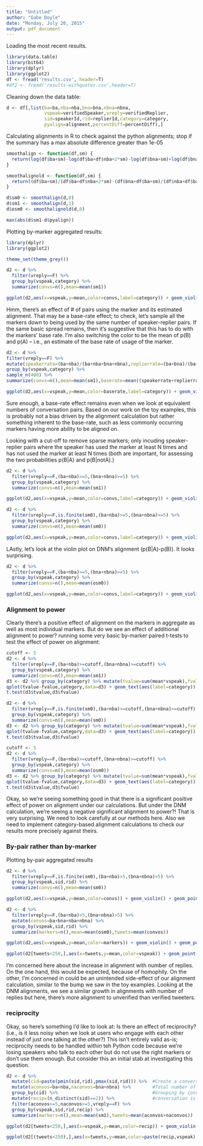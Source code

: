 ```yaml
---
title: "Untitled"
author: "Gabe Doyle"
date: "Monday, July 20, 2015"
output: pdf_document
---
```


Loading the most recent results.

```r
library(data.table)
library(bit64)
library(dplyr)
library(ggplot2)
df <- fread('results.csv', header=T)
#df2 <- fread('results-withquotes.csv',header=T)
```

Cleaning down the data table:

```r
d <- df[,list(ba=ba,nba=nba,bna=bna,nbna=nbna,
              vspeak=verifiedSpeaker,vreply=verifiedReplier,
              sid=speakerId,rid=replierId,category=category,
              pyalign=alignment,percentDiff=percentDiff),]

```

Calculating alignments in R to check against the python alignments; stop if the summary has a max absolute difference greater than 1e-05

```r
smoothalign <- function(df,sm) {
  return(log(df$ba+sm)-log(df$ba+df$nba+2*sm)-log(df$bna+sm)+log(df$bna+df$nbna+2*sm))
} 

smoothalignold <- function(df,sm) {
  return((df$ba+sm)/(df$ba+df$nba+2*sm)-(df$bna+df$ba+sm)/(df$nba+df$ba+df$bna+df$nbna+2*sm))
}

d$sm0 <- smoothalign(d,0)
d$sm1 <- smoothalign(d,1)
d$osm0 <- smoothalignold(d,0)

max(abs(d$sm1-d$pyalign))

```

Plotting by-marker aggregated results:

```r
library(dplyr)
library(ggplot2)

theme_set(theme_grey())

d2 <- d %>%
  filter(vreply==F) %>%
  group_by(vspeak,category) %>%
  summarize(convs=n(),mean=mean(sm1))

ggplot(d2,aes(x=vspeak,y=mean,color=convs,label=category)) + geom_violin() + geom_text(position=position_jitter(w=0.2)) + labs(title="Non-verified repliers' alignments\naggregated by marker(Smoothing=1)",x="Speaker verification",y="Mean alignment",color="Speaker-replier\npairs using\nthe marker")
```

Hmm, there's an effect of # of pairs using the marker and its estimated alignment. That may be a base-rate effect; to check, let's sample all the markers down to being used by the same number of speaker-replier pairs.  If the same basic spread remains, then it's suggestive that this has to do with the markers' base rate.  I'm also switching the color to be the mean of p(B) and p(A) -- i.e., an estimate of the base rate of usage of the marker.

```r
d2 <- d %>%
filter(vreply==F) %>%
mutate(speakerrate=(ba+nba)/(ba+nba+bna+nbna),replierrate=(ba+bna)/(ba+nba+bna+nbna)) %>%
group_by(vspeak,category) %>%
sample_n(400) %>%
summarize(convs=n(),mean=mean(sm1),baserate=mean((speakerrate+replierrate)/2))

ggplot(d2,aes(x=vspeak,y=mean,color=baserate,label=category)) + geom_violin() + geom_text(position=position_jitter(w=0.2)) + labs(title="Non-verified repliers' alignments\naggregated by marker(Smoothing=1)",x="Speaker verification",y="Mean alignment",color="Base rate of\nmarker usage")
```

Sure enough, a base-rate effect remains even when we look at equivalent numbers of conversation pairs.  Based on our work on the toy examples, this is probably not a bias driven by the alignment calculation but rather something inherent to the base-rate, such as less commonly occurring markers having more ability to be aligned on.

Looking with a cut-off to remove sparse markers; only incuding speaker-replier pairs where the speaker has used the marker at least N times and has not used the marker at least N times (both are important, for assessing the two probabilities p(B|A) and p(B|notA).)

```r
d2 <- d %>%
  filter(vreply==F,(ba+nba)>=5,(bna+nbna)>=5) %>%
  group_by(vspeak,category) %>%
  summarize(convs=n(),mean=mean(sm1))

ggplot(d2,aes(x=vspeak,y=mean,color=convs,label=category)) + geom_violin() + geom_text(position=position_jitter(w=0.2)) + labs(title="Non-verified repliers' alignments\naggregated by marker(Smoothing=1,Cutoff=5)",x="Speaker verified?",y="Mean alignment",color="Speaker-replier\npairs using\nthe marker")
```

```r
d2 <- d %>%
  filter(vreply==F,is.finite(sm0),(ba+nba)>=5,(bna+nbna)>=5) %>%
  group_by(vspeak,category) %>%
  summarize(convs=n(),mean=mean(sm0))

ggplot(d2,aes(x=vspeak,y=mean,color=convs,label=category)) + geom_violin() + geom_text(position=position_jitter(w=0.2)) + labs(title="Non-verified repliers' alignments\naggregated by marker(Smoothing=0,Cutoff=5)",x="Speaker verified?",y="Mean alignment",color="Speaker-replier\npairs using\nthe marker")
```

LAstly, let's look at the violin plot on DNM's alignment (p(B|A)-p(B)).  It looks surprising.

```r
d2 <- d %>%
  filter(vreply==F,(ba+nba)>=5,(bna+nbna)>=5) %>%
  group_by(vspeak,category) %>%
  summarize(convs=n(),mean=mean(osm0))

ggplot(d2,aes(x=vspeak,y=mean,color=convs,label=category)) + geom_violin() + geom_text(position=position_jitter(w=0.2)) + labs(title="Non-verified repliers' DNM alignments\naggregated by marker(Smoothing=0,Cutoff=5)",x="Speaker verified?",y="Mean alignment",color="Speaker-replier\npairs using\nthe marker")
```

### Alignment to power

Clearly there's a positive effect of alignment on the markers in aggregate as well as most individual markers.  But do we see an effect of additional alignment to power? running some very basic by-marker paired t-tests to test the effect of power on alignment:

```r
cutoff <- 5
d2 <- d %>%
  filter(vreply==F,(ba+nba)>=cutoff,(bna+nbna)>=cutoff) %>%
  group_by(vspeak,category) %>%
  summarize(convs=n(),mean=mean(sm1))
d3 <- d2 %>% group_by(category) %>% mutate(tvalue=sum(mean*vspeak),fvalue=sum(mean*(1-vspeak))) %>% filter(vspeak=TRUE)
qplot(tvalue-fvalue,category,data=d3) + geom_text(aes(label=category)) + labs(title="Difference in marker alignments by non-verified speakers\n(Smoothing=1,Cutoff=5)",x="Difference in alignment from verfied to non-verified\n(+ means aligns more to power)",y="word")
t.test(d3$tvalue,d3$fvalue)

```

```r
d2 <- d %>%
  filter(vreply==F,is.finite(sm0),(ba+nba)>=cutoff,(bna+nbna)>=cutoff) %>%
  group_by(vspeak,category) %>%
  summarize(convs=n(),mean=mean(sm0))
d3 <- d2 %>% group_by(category) %>% mutate(tvalue=sum(mean*vspeak),fvalue=sum(mean*(1-vspeak))) %>% filter(vspeak=TRUE)
qplot(tvalue-fvalue,category,data=d3) + geom_text(aes(label=category)) + labs(title="Difference in marker alignments by non-verified speakers\n(Smoothing=0,Cutoff=5)",x="Difference in alignment from verfied to non-verified\n(+ means aligns more to power)",y="word")
t.test(d3$tvalue,d3$fvalue)

```

```r
cutoff <- 5
d2 <- d %>%
  filter(vreply==F,(ba+nba)>=cutoff,(bna+nbna)>=cutoff) %>%
  group_by(vspeak,category) %>%
  summarize(convs=n(),mean=mean(osm0))
d3 <- d2 %>% group_by(category) %>% mutate(tvalue=sum(mean*vspeak),fvalue=sum(mean*(1-vspeak))) %>% filter(vspeak=TRUE)
qplot(tvalue-fvalue,category,data=d3) + geom_text(aes(label=category)) + labs(title="Difference in marker DNM alignments by non-verified speakers\n(Smoothing=0,Cutoff=5)",x="Difference in alignment from verfied to non-verified\n(+ means aligns more to power)",y="word")
t.test(d3$tvalue,d3$fvalue)

```

Okay, so we're seeing something good in that there is a significant positive effect of power on alignment under our calculations.  But under the DNM calculation, we're seeing a negative significant alignment to power?!  That is very surprising.  We need to look carefully at our methods here. Also we need to implement category-based alignment calculations to check our results more precisely against theirs.

### By-pair rather than by-marker

Plotting by-pair aggregated results

```r
d2 <- d %>%
  filter(vreply==F,is.finite(sm0),(ba+nba)>5,(bna+nbna)>5) %>%
  group_by(vspeak,sid,rid) %>%
  summarize(convs=n(),mean=mean(sm0))

ggplot(d2,aes(x=vspeak,y=mean,color=convs)) + geom_violin() + geom_point() + labs(title="Non-verified repliers' alignments\naggregated by users (Smoothing=0,Cutoff=5)",x="Speaker verified?",y="Mean alignment",color="#markers used\nby the pair")
```

```r
d2 <- d %>%
  filter(vreply==F,(ba+nba)>5,(bna+nbna)>5) %>%
  mutate(convos=ba+bna+nba+nbna) %>%
  group_by(vspeak,sid,rid) %>%
  summarize(markers=n(),mean=mean(osm0),tweets=mean(convos))

ggplot(d2,aes(x=vspeak,y=mean,color=markers)) + geom_violin() + geom_point() + labs(title="Non-verified repliers' alignments\naggregated by users (Smoothing=1,Cutoff=5)",x="Speaker verified?",y="Mean alignment",color="#markers used\nby the pair")
```

```r
ggplot(d2[tweets<250,],aes(x=tweets,y=mean,color=vspeak)) + geom_point(alpha=.5) + geom_smooth() + labs(title="Non-verified repliers' alignments\naggregated by users (Smoothing=1,Cutoff=5)",x="# of replies by replier to speaker",y="Mean alignment",color="Speaker\nverified?") +theme_bw()
```

I'm concerned here about the increase in alignment with number of replies.  On the one hand, this would be expected, because of homophily.  On the other, I'm concerned in could be an unintended side-effect of our alignment calculation, similar to the bump we saw in the toy examples.  Looking at the DNM alignments, we see a similar growth in alignments with number of replies but here, there's more alignment to unverified than verified tweeters.

### reciprocity

Okay, so here's something I'd like to look at: Is there an effect of reciprocity? (i.e., is it less noisy when we look at users who engage with each other instead of just one talking at the other?)  This isn't entirely valid as-is; reciprocity needs to be handled within teh Python code because we're losing speakers who talk to each other but do not use the right markers or don't use them enough.  But consider this an initial stab at investigating this question.

```r
d2 <- d %>%
  mutate(cid=paste(pmin(sid,rid),pmax(sid,rid))) %>%  #Create a conversation ID as the combined ascending order uids
  mutate(aconvos=ba+nba,naconvos=bna+nbna) %>%        #Total number of conversations in each direction
  group_by(cid) %>%                                   #Grouping by convo id
  mutate(recip=(n_distinct(sid)==2)) %>%              #conversation is reciprocal if both users in convo appear as speaker in our data
  filter(aconvos>=5,naconvos>=5,vreply==F) %>%
  group_by(vspeak,sid,rid,recip) %>%
  summarize(markers=n(),mean=mean(sm1),tweets=mean(aconvos+naconvos))

ggplot(d2[tweets<250,],aes(x=vspeak,y=mean,color=recip)) + geom_violin() + labs(title="Non-verified repliers' alignments\naggregated by users (Smoothing=1,Cutoff=5)",x="Speaker verified?",y="Mean alignment",color="reciprocal\nconversation?")
```

```r
ggplot(d2[(tweets<250),],aes(x=tweets,y=mean,color=paste(recip,vspeak))) + geom_point(alpha=.3) + geom_smooth() + labs(title="Non-verified repliers' alignments\naggregated by users (Smoothing=1,Cutoff=5)",x="#Tweets",y="Mean alignment",color="reciprocal?\nspeaker verified?") + theme_bw()
```

